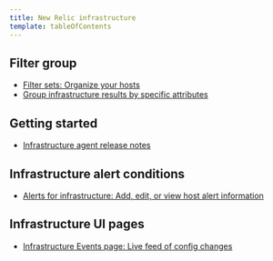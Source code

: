 ```yaml
---
title: New Relic infrastructure
template: tableOfContents
---
```


## Filter group

* [Filter sets: Organize your hosts](/docs/infrastructure/new-relic-infrastructure/filter-group/filter-sets-organize-your-infrastructure-hosts)
* [Group infrastructure results by specific attributes](/docs/infrastructure/new-relic-infrastructure/filter-group/group-infrastructure-results-specific-attributes)

## Getting started

* [Infrastructure agent release notes](/docs/infrastructure/new-relic-infrastructure/getting-started/infrastructure-agent-release-notes)

## Infrastructure alert conditions

* [Alerts for infrastructure: Add, edit, or view host alert information](/docs/infrastructure/new-relic-infrastructure/infrastructure-alert-conditions/infrastructure-alerts-add-edit-or-view-host-alert-information)

## Infrastructure UI pages

* [Infrastructure Events page: Live feed of config changes](/docs/infrastructure/new-relic-infrastructure/infrastructure-ui-pages/infrastructure-events-page-live-feed-every-config-change)

